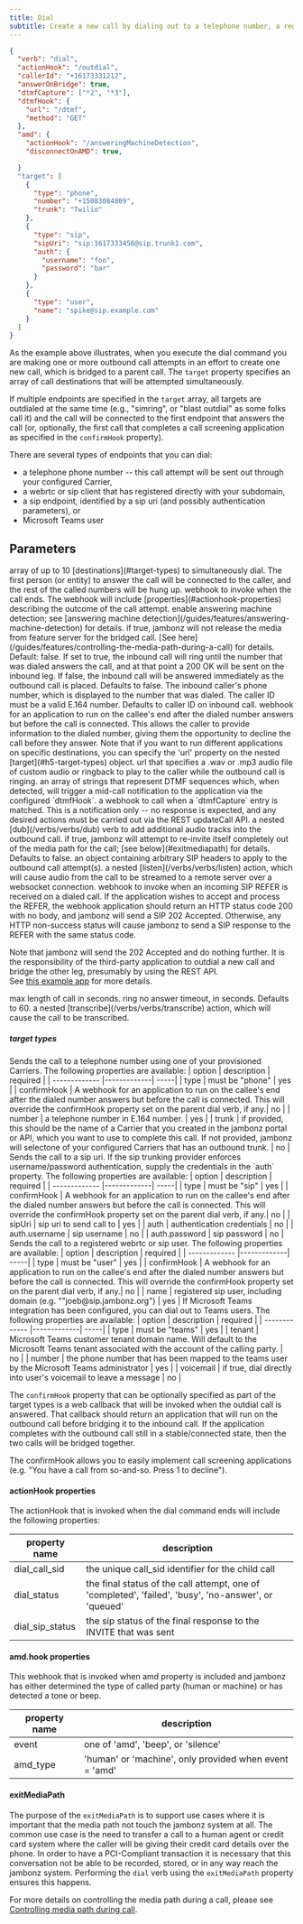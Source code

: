 ```yaml
---
title: Dial
subtitle: Create a new call by dialing out to a telephone number, a registered sip user, a sip uri, or a Microsoft Teams user.
---
```


```json maxLines=100
{
  "verb": "dial",
  "actionHook": "/outdial",
  "callerId": "+16173331212",
  "answerOnBridge": true,
  "dtmfCapture": ["*2", "*3"],
  "dtmfHook": {
    "url": "/dtmf",
    "method": "GET"
  },
  "amd": {
    "actionHook": "/answeringMachineDetection",
    "disconnectOnAMD": true,

  }
  "target": [
    {
      "type": "phone",
      "number": "+15083084809",
      "trunk": "Twilio"
    },
    {
      "type": "sip",
      "sipUri": "sip:1617333456@sip.trunk1.com",
      "auth": {
        "username": "foo",
        "password": "bar"
      }
    },
    {
      "type": "user",
      "name": "spike@sip.example.com"
    }
  ]
}
```
As the example above illustrates, when you execute the dial command you are making one or more outbound call attempts in an effort to create one new call, which is bridged to a parent call. The `target` property specifies an array of call destinations that will be attempted simultaneously.  

If multiple endpoints are specified in the `target` array, all targets are outdialed at the same time (e.g., "simring", or "blast outdial" as some folks call it) and the call will be connected to the first endpoint that answers the call (or, optionally, the first call that completes a call screening application as specified in the `confirmHook` property).

There are several types of endpoints that you can dial:

* a telephone phone number -- this call attempt will be sent out through your configured Carrier,
* a webrtc or sip client that has registered directly with your subdomain,
* a sip endpoint, identified by a sip uri (and possibly authentication parameters), or
* Microsoft Teams user

## Parameters

<ParamField path="target" type="array" required={true}>
  array of up to 10 [destinations](#target-types) to simultaneously dial.  
  The first person (or entity) to answer the call will be connected to the caller, and the rest of the called numbers will be hung up.
</ParamField>

<ParamField path="actionHook" type="string" required={false}>
  webhook to invoke when the call ends. The webhook will include [properties](#actionhook-properties) describing the outcome of the call attempt.
</ParamField>

<ParamField path="amd" type="object" required={false}>
  enable answering machine detection; see [answering machine detection](/guides/features/answering-machine-detection) for details.
</ParamField>

<ParamField path="anchorMedia" type="boolean" required={false}>
  if true, jambonz will not release the media from feature server for the bridged call. [See here](/guides/features/controlling-the-media-path-during-a-call) for details.  
  Default: false.
</ParamField>

<ParamField path="answerOnBridge" type="boolean" required={false}>
  If set to true, the inbound call will ring until the number that was dialed answers the call, and at that point a 200 OK will be sent on the inbound leg.  
  If false, the inbound call will be answered immediately as the outbound call is placed.  
  Defaults to false.
</ParamField>

<ParamField path="callerId" type="string" required={false}>
  The inbound caller's phone number, which is displayed to the number that was dialed.  
  The caller ID must be a valid E.164 number.  
  Defaults to caller ID on inbound call.
</ParamField>

<ParamField path="confirmHook" type="string" required={false}>
  webhook for an application to run on the callee's end after the dialed number answers but before the call is connected.  
  This allows the caller to provide information to the dialed number, giving them the opportunity to decline the call before they answer.  
  Note that if you want to run different applications on specific destinations, you can specify the 'url' property on the nested [target](#h5-target-types) object.
</ParamField>

<ParamField path="dialMusic" type="string" required={false}>
  url that specifies a .wav or .mp3 audio file of custom audio or ringback to play to the caller while the outbound call is ringing.
</ParamField>

<ParamField path="dtmfCapture" type="array" required={false}>
  an array of strings that represent DTMF sequences which, when detected, will trigger a mid-call notification to the application via the configured `dtmfHook`.
</ParamField>

<ParamField path="dtmfHook" type="string" required={false}>
  a webhook to call when a `dtmfCapture` entry is matched.  
  This is a notification only -- no response is expected, and any desired actions must be carried out via the REST updateCall API.
</ParamField>

<ParamField path="dub" type="object" required={false}>
  a nested [dub](/verbs/verbs/dub) verb to add additional audio tracks into the outbound call.
</ParamField>

<ParamField path="exitMediaPath" type="boolean" required={false}>
  if true, jambonz will attempt to re-invite itself completely out of the media path for the call; [see below](#exitmediapath) for details.  
  Defaults to false.
</ParamField>

<ParamField path="headers" type="object" required={false}>
  an object containing arbitrary SIP headers to apply to the outbound call attempt(s).
</ParamField>

<ParamField path="listen" type="object" required={false}>
  a nested [listen](/verbs/verbs/listen) action, which will cause audio from the call to be streamed to a remote server over a websocket connection.
</ParamField>

<ParamField path="referHook" type="string" required={false}>
  webhook to invoke when an incoming SIP REFER is received on a dialed call.  
  If the application wishes to accept and process the REFER, the webhook application should return an HTTP status code 200 with no body, and jambonz will send a SIP 202 Accepted.  
  Otherwise, any HTTP non-success status will cause jambonz to send a SIP response to the REFER with the same status code.  
  
  Note that jambonz will send the 202 Accepted and do nothing further. It is the responsibility of the third-party application to outdial a new call and bridge the other leg, presumably by using the REST API.  
  See [this example app](https://github.com/jambonz/sip-blind-transfer) for more details.
</ParamField>

<ParamField path="timeLimit" type="number" required={false}>
  max length of call in seconds.
</ParamField>

<ParamField path="timeout" type="number" required={false}>
  ring no answer timeout, in seconds.  
  Defaults to 60.
</ParamField>

<ParamField path="transcribe" type="object" required={false}>
  a nested [transcribe](/verbs/verbs/transcribe) action, which will cause the call to be transcribed.
</ParamField>

##### target types

<AccordionGroup>
  <Accordion title="phone">
    Sends the call to a telephone number using one of your provisioned Carriers. The following properties are available:
    | option        | description | required  |
    | ------------- |-------------| -----|
    | type | must be "phone" | yes |
    | confirmHook | A webhook for an application to run on the callee's end after the dialed number answers but before the call is connected. This will override the confirmHook property set on the parent dial verb, if any.| no |
    | number | a telephone number in E.164 number. | yes |
    | trunk | if provided, this should be the name of a Carrier that you created in the jambonz portal or API, which you want to use to complete this call.  If not provided, jambonz will selectone of your configured Carriers that has an outbound trunk. | no |
  </Accordion>

  <Accordion title="sip">
    Sends the call to a sip uri. If the sip trunking provider enforces username/password authentication, supply the credentials in the `auth` property.
    The following properties are available:
    | option        | description | required  |
    | ------------- |-------------| -----|
    | type | must be "sip" | yes |
    | confirmHook | A webhook for an application to run on the callee's end after the dialed number answers but before the call is connected. This will override the confirmHook property set on the parent dial verb, if any.| no |
    | sipUri | sip uri to send call to | yes |
    | auth | authentication credentials | no |
    | auth.username | sip username | no |
    | auth.password | sip password | no |
  </Accordion>

  <Accordion title="user">
    Sends the call to a registered webrtc or sip user. The following properties are available:
    | option        | description | required  |
    | ------------- |-------------| -----|
    | type | must be "user" | yes |
    | confirmHook | A webhook for an application to run on the callee's end after the dialed number answers but before the call is connected. This will override the confirmHook property set on the parent dial verb, if any.| no |
    | name | registered sip user, including domain (e.g. ""joeb@sip.jambonz.org") | yes |
  </Accordion>

  <Accordion title="teams">
    If Microsoft Teams integration has been configured, you can dial out to Teams users. The following properties are available:
    | option        | description | required  |
    | ------------- |-------------| -----|
    | type | must be "teams" | yes |
    | tenant | Microsoft Teams customer tenant domain name.  Will default to the Microsoft Teams tenant associated with the account of the calling party. | no |
    | number | the phone number that has been mapped to the teams user by the Microsoft Teams administrator | yes |
    | voicemail | if true, dial directly into user's voicemail to leave a message | no |
  </Accordion>
</AccordionGroup>

The `confirmHook` property that can be optionally specified as part of the target types is a web callback that will be invoked when the outdial call is answered.  That callback should return an application that will run on the outbound call before bridging it to the inbound call.  If the application completes with the outbound call still in a stable/connected state, then the two calls will be bridged together.

<Note>
The confirmHook allows you to easily implement call screening applications (e.g. "You have a call from so-and-so.  Press 1 to decline").
</Note>

#### actionHook properties

The actionHook that is invoked when the dial command ends will include the following properties:

| property name  | description | 
| ------------- |-------------|
| dial_call_sid | the unique call_sid identifier for the child call |
| dial_status | the final status of the call attempt, one of 'completed', 'failed', 'busy', 'no-answer', or 'queued'|
| dial_sip_status | the sip status of the final response to the INVITE that was sent|

#### amd.hook properties

This webhook that is invoked when amd property is included and jambonz has either determined the type of called party (human or machine) or has detected a tone or beep.

| property name  | description | 
| ------------- |-------------|
| event | one of 'amd', 'beep', or 'silence' |
| amd_type| 'human' or 'machine', only provided when event = 'amd'|

#### exitMediaPath

The purpose of the `exitMediaPath` is to support use cases where it is important that the media path not touch the jambonz system at all.  The common use case is the need to transfer a call to a human agent or credit card system where the caller will be giving their credit card details over the phone.  In order to have a PCI-Compliant transaction it is necessary that this conversation not be able to be recorded, stored, or in any way reach the jambonz system.  Performing the `dial` verb using the `exitMediaPath` property ensures this happens.

For more details on controlling the media path during a call, please see [Controlling media path during call](/guides/features/controlling-the-media-path-during-a-call).
